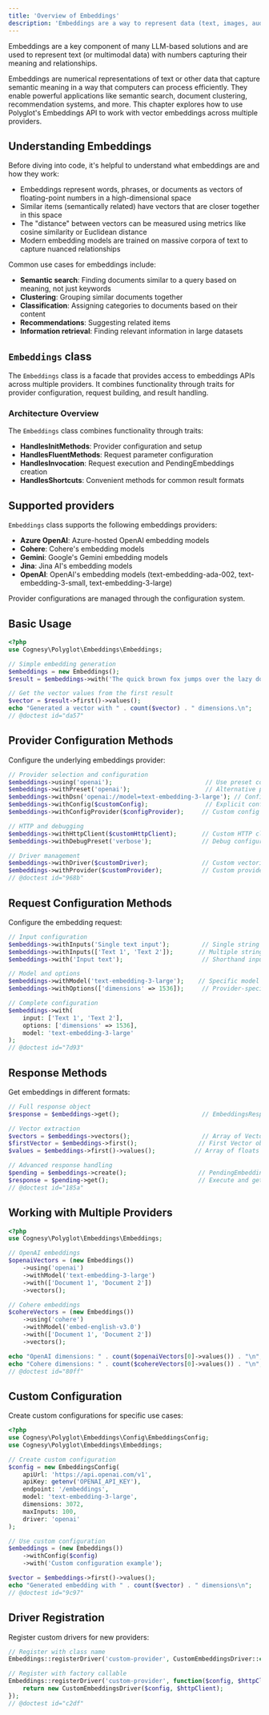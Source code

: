 ```yaml
---
title: 'Overview of Embeddings'
description: 'Embeddings are a way to represent data (text, images, audio) in a continuous vector space.'
---
```


Embeddings are a key component of many LLM-based solutions and are used to represent text
(or multimodal data) with numbers capturing their meaning and relationships.

Embeddings are numerical representations of text or other data that capture semantic meaning in a way that computers can process efficiently. They enable powerful applications like semantic search, document clustering, recommendation systems, and more. This chapter explores how to use Polyglot's Embeddings API to work with vector embeddings across multiple providers.


## Understanding Embeddings

Before diving into code, it's helpful to understand what embeddings are and how they work:

- Embeddings represent words, phrases, or documents as vectors of floating-point numbers in a high-dimensional space
- Similar items (semantically related) have vectors that are closer together in this space
- The "distance" between vectors can be measured using metrics like cosine similarity or Euclidean distance
- Modern embedding models are trained on massive corpora of text to capture nuanced relationships

Common use cases for embeddings include:

- **Semantic search**: Finding documents similar to a query based on meaning, not just keywords
- **Clustering**: Grouping similar documents together
- **Classification**: Assigning categories to documents based on their content
- **Recommendations**: Suggesting related items
- **Information retrieval**: Finding relevant information in large datasets



## `Embeddings` class

The `Embeddings` class is a facade that provides access to embeddings APIs across multiple providers.
It combines functionality through traits for provider configuration, request building, and result handling.

### Architecture Overview

The `Embeddings` class combines functionality through traits:
- **HandlesInitMethods**: Provider configuration and setup
- **HandlesFluentMethods**: Request parameter configuration
- **HandlesInvocation**: Request execution and PendingEmbeddings creation
- **HandlesShortcuts**: Convenient methods for common result formats


## Supported providers

`Embeddings` class supports the following embeddings providers:
- **Azure OpenAI**: Azure-hosted OpenAI embedding models
- **Cohere**: Cohere's embedding models
- **Gemini**: Google's Gemini embedding models  
- **Jina**: Jina AI's embedding models
- **OpenAI**: OpenAI's embedding models (text-embedding-ada-002, text-embedding-3-small, text-embedding-3-large)

Provider configurations are managed through the configuration system.


## Basic Usage

```php
<?php
use Cognesy\Polyglot\Embeddings\Embeddings;

// Simple embedding generation
$embeddings = new Embeddings();
$result = $embeddings->with('The quick brown fox jumps over the lazy dog.')->get();

// Get the vector values from the first result
$vector = $result->first()->values();
echo "Generated a vector with " . count($vector) . " dimensions.\n";
// @doctest id="da57"
```


## Provider Configuration Methods

Configure the underlying embeddings provider:

```php
// Provider selection and configuration
$embeddings->using('openai');                          // Use preset configuration
$embeddings->withPreset('openai');                     // Alternative preset method
$embeddings->withDsn('openai://model=text-embedding-3-large'); // Configure via DSN
$embeddings->withConfig($customConfig);                // Explicit configuration
$embeddings->withConfigProvider($configProvider);     // Custom config provider

// HTTP and debugging
$embeddings->withHttpClient($customHttpClient);       // Custom HTTP client
$embeddings->withDebugPreset('verbose');              // Debug configuration

// Driver management
$embeddings->withDriver($customDriver);               // Custom vectorization driver
$embeddings->withProvider($customProvider);           // Custom provider instance
// @doctest id="968b"
```


## Request Configuration Methods

Configure the embedding request:

```php
// Input configuration
$embeddings->withInputs('Single text input');         // Single string
$embeddings->withInputs(['Text 1', 'Text 2']);       // Multiple strings
$embeddings->with('Input text');                      // Shorthand input method

// Model and options
$embeddings->withModel('text-embedding-3-large');    // Specific model
$embeddings->withOptions(['dimensions' => 1536]);     // Provider-specific options

// Complete configuration
$embeddings->with(
    input: ['Text 1', 'Text 2'],
    options: ['dimensions' => 1536],
    model: 'text-embedding-3-large'
);
// @doctest id="7d93"
```


## Response Methods

Get embeddings in different formats:

```php
// Full response object
$response = $embeddings->get();                       // EmbeddingsResponse object

// Vector extraction
$vectors = $embeddings->vectors();                    // Array of Vector objects
$firstVector = $embeddings->first();                 // First Vector object
$values = $embeddings->first()->values();           // Array of floats

// Advanced response handling
$pending = $embeddings->create();                    // PendingEmbeddings for custom handling
$response = $pending->get();                         // Execute and get response
// @doctest id="185a"
```


## Working with Multiple Providers

```php
<?php
use Cognesy\Polyglot\Embeddings\Embeddings;

// OpenAI embeddings
$openaiVectors = (new Embeddings())
    ->using('openai')
    ->withModel('text-embedding-3-large')
    ->with(['Document 1', 'Document 2'])
    ->vectors();

// Cohere embeddings  
$cohereVectors = (new Embeddings())
    ->using('cohere')
    ->withModel('embed-english-v3.0')
    ->with(['Document 1', 'Document 2'])
    ->vectors();

echo "OpenAI dimensions: " . count($openaiVectors[0]->values()) . "\n";
echo "Cohere dimensions: " . count($cohereVectors[0]->values()) . "\n";
// @doctest id="80ff"
```


## Custom Configuration

Create custom configurations for specific use cases:

```php
<?php
use Cognesy\Polyglot\Embeddings\Config\EmbeddingsConfig;
use Cognesy\Polyglot\Embeddings\Embeddings;

// Create custom configuration
$config = new EmbeddingsConfig(
    apiUrl: 'https://api.openai.com/v1',
    apiKey: getenv('OPENAI_API_KEY'),
    endpoint: '/embeddings',
    model: 'text-embedding-3-large',
    dimensions: 3072,
    maxInputs: 100,
    driver: 'openai'
);

// Use custom configuration
$embeddings = (new Embeddings())
    ->withConfig($config)
    ->with('Custom configuration example');

$vector = $embeddings->first()->values();
echo "Generated embedding with " . count($vector) . " dimensions\n";
// @doctest id="9c97"
```


## Driver Registration

Register custom drivers for new providers:

```php
// Register with class name
Embeddings::registerDriver('custom-provider', CustomEmbeddingsDriver::class);

// Register with factory callable
Embeddings::registerDriver('custom-provider', function($config, $httpClient) {
    return new CustomEmbeddingsDriver($config, $httpClient);
});
// @doctest id="c2df"
```
